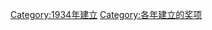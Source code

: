 {{cat topic in year| topic=建立的奖项|year=1934}}
[[Category:1934年建立|Category:1934年建立]]
[[Category:各年建立的奖项|Category:各年建立的奖项]]